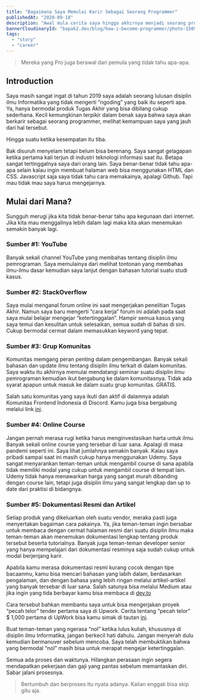 ```yaml
---
title: "Bagaimana Saya Memulai Karir Sebagai Seorang Programmer"
publishedAt: "2020-09-18"
description: "Awal mula cerita saya hingga akhirnya menjadi seorang programmer"
bannerCloudinaryId: "bapak2.dev/blog/how-i-become-programmer/photo-1509966756634-9c23dd6e6815_ymukzm"
tags:
  - "story"
  - "career"
---
```


> Mereka yang Pro juga berawal dari pemula yang tidak tahu apa-apa.

## Introduction

Saya masih sangat ingat di tahun 2019 saya adalah seorang lulusan disiplin ilmu Informatika yang tidak mengerti “ngoding” yang baik itu seperti apa. Ya, hanya bermodal produk Tugas Akhir yang bisa dibilang cukup sederhana. Kecil kemungkinan terpikir dalam benak saya bahwa saya akan berkarir sebagai seorang programmer, melihat kemampuan saya yang jauh dari hal tersebut.

Hingga suatu ketika kesempatan itu tiba.

Bak disuruh menyelam tetapi belum bisa berenang. Saya sangat gelagapan ketika pertama kali terjun di industri teknologi informasi saat itu. Betapa sangat tertinggalnya saya dari orang lain. Saya benar-benar tidak tahu apa-apa selain kalau ingin membuat halaman web bisa menggunakan HTML dan CSS. Javascript saja saya tidak tahu cara memakainya, apalagi Github. Tapi mau tidak mau saya harus mengejarnya.

## Mulai dari Mana?

Sungguh merugi jika kita tidak benar-benar tahu apa kegunaan dari internet. Jika kita mau menggalinya lebih dalam lagi maka kita akan menemukan semakin banyak lagi.

### Sumber \#1: YouTube

Banyak sekali channel YouTube yang membahas tentang disiplin ilmu pemrograman. Saya memulainya dari melihat tontonan yang membahas ilmu-ilmu dasar kemudian saya lanjut dengan bahasan tutorial suatu studi kasus.

### Sumber \#2: StackOverflow

Saya mulai menganal forum online ini saat mengerjakan penelitian Tugas Akhir. Namun saya baru mengerti “cara kerja” forum ini adalah pada saat saya mulai belajar mengejar “ketertinggalan”. Hampir semua kasus yang saya temui dan kesulitan untuk selesaikan, semua sudah di bahas di sini. Cukup bermodal cermat dalam memasukkan keyword yang tepat.

### Sumber \#3: Grup Komunitas

Komunitas memgang peran penting dalam pengembangan. Banyak sekali bahasan dan update ilmu tentang disiplin ilmu terkait di dalam komunitas. Saya waktu itu akhirnya memulai mendatangi seminar suatu disiplin ilmu pemrograman kemudian ikut bergabung ke dalam komunitasnya. Tidak ada syarat apapun untuk masuk ke dalam suatu grup komunitas. GRATIS.

Salah satu komunitas yang saya ikuti dan aktif di dalamnya adalah Komunitas Frontend Indonesia di Discord. Kamu juga bisa bergabung melalui link [ini](https://feid.dev).

### Sumber \#4: Online Course

Jangan pernah merasa rugi ketika harus menginvestasikan harta untuk ilmu. Banyak sekali online course yang tersebar di luar sana. Apalagi di masa pandemi seperti ini. Saya lihat jumlahnya semakin banyak. Kalau saya pribadi sampai saat ini masih cukup hanya menggunakan Udemy. Saya sangat menyarankan teman-teman untuk mengambil course di sana apabila tidak memiliki modal yang cukup untuk mengambil course di tempat lain. Udemy tidak hanya menawarkan harga yang sangat murah dibanding dengan course lain, tetapi juga disiplin ilmu yang sangat lengkap dan up to date dari praktisi di bidangnya.

### Sumber \#5: Dokumentasi Resmi dan Artikel

Setiap produk yang dikeluarkan oleh suatu vendor, meraka pasti juga menyertakan bagaiman cara pakainya. Ya, jika teman-teman ingin bersabar untuk membaca dengan cermat halaman resmi dari suatu disiplin ilmu maka teman-teman akan menemukan dokumentasi lengkap tentang produk tersebut beserta tutorialnya. Banyak juga teman-teman developer senior yang hanya mempelajari dari dokumentasi resminya saja sudah cukup untuk modal berjenjang karir.

Apabila kamu merasa dokumentasi resmi kurang cocok dengan tipe bacaanmu, kamu bisa mencari bahasan yang labih dalam, berdasarkan pengalaman, dan dengan bahasa yang lebih ringan melalui artikel-artikel yang banyak tersebar di luar sana. Salah satunya bisa melalui Medium atau jika ingin yang tida berbayar kamu bisa membaca di [dev.to](https://dev.to)

Cara tersebut bahkan membantu saya untuk bisa mengerjakan proyek “pecah telor” tender pertama saya di Upwork. Cerita tentang “pecah telor” $ 1,000 pertama di UpWork bisa kamu simak di tautan [ini](https://hanihusam.com/blog/my-first-1k-upwork).

Buat teman-teman yang ngerasa “nol” ketika lulus kuliah, khususnya di disiplin ilmu Informatika, jangan berkecil hati dahulu. Jangan menyerah dulu kemudian bermanuver sebelum mencoba. Saya telah membuktikan bahwa yang bermodal “nol” masih bisa untuk merapat mengejar ketertinggalan.

Semua ada proses dan waktunya. Hilangkan perasaan ingin segera mendapatkan pekerjaan dan gaji yang pantas sebelum memantaskan diri. Sabar jalani prosesnya.

> Bertumbuh dan berproses itu nyata adanya. Kalian enggak bisa skip gitu aja.
